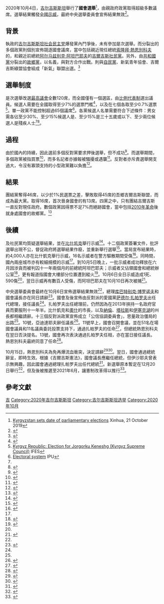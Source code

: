 {{NoteTA
|G1=PP
|G2=TO
|1=zh:残疾人士;zh-hans:残疾人士;zh-hk:殘疾人士;zh-tw:身心障礙者;zh-hant:身心障礙者;
}}
{{Infobox legislative election
| election_name = 2020年吉爾吉斯國會選舉
| country = 吉爾吉斯
| previous_election = [[2015年吉爾吉斯國會選舉|2015]]
| next_election = [[2021年吉爾吉斯國會選舉|2021]]
| election_date = {{startdate|2020|10|4}}
| seats_for_election = [[最高议会_(吉尔吉斯斯坦)|最高議會]]全數120席
| majority_seats = 61
| reporting = 98.14
| last_update = {{startdate|2020|10|5}} 08:49
| time_zone = GMT+6

| leader1 = {{tsl|en|Marat Amankulov|馬勒·亞曼古洛夫}}
| colour1 = #0083BA
| party1 = 團結
| last_election1 = new
| seats1 = 46
| percentage1 = 24.90

| colour2 = #FFCF06
| leader2 = 邁蘭·巴基洛夫
| party2 = 吾鄉吉爾吉斯
| last_election2 = new
| seats2 = 45
| percentage2 = 24.27

| colour3 = #009480
| leader3 = 卡勒白·伊沙耶夫
| party3 = 吉爾吉斯
| last_election3 = 18
| seats3 = 16
| percentage3 = 8.90

| colour4 = #D54837
| leader4 = 亞達肯·馬杜馬洛夫
| party4 = 團結吉爾吉斯
| last_election4 = 0
| seats4 = 13
| percentage4 = 7.25

| title = 總理
| before_election = [[库巴特别克·博罗诺夫|库巴特别克·博罗诺夫]]
| after_election = 選舉結果無效<br>{{small|[[萨德尔·扎帕罗夫|萨德尔·扎帕罗夫]]成為新任總理}}
| before_party = 無黨籍
| after_party = 
}}
2020年10月4日，[[吉尔吉斯斯坦|吉尔吉斯斯坦]]舉行了'''國會選舉'''<ref>[http://www.china.org.cn/world/Off_the_Wire/2019-10/21/content_75324876.htm Kyrgyzstan sets date of parliamentary elections] {{Wayback|url=http://www.china.org.cn/world/Off_the_Wire/2019-10/21/content_75324876.htm |date=20191128030058 }} Xinhua, 21 October 2019</ref>，由親政府政黨取得超級多數議席。選舉結果觸發[[2020年吉尔吉斯斯坦示威|全國示威]]，最終中央選舉委員會宣佈結果無效<ref name=":0">{{Cite news|date=2020-10-06|title=Kyrgyzstan election: Sunday's results annulled after mass protests|language=en-GB|work=BBC News|url=https://www.bbc.co.uk/news/world-asia-54432030|access-date=2020-10-06|archive-date=2020-10-09|archive-url=https://web.archive.org/web/20201009012607/https://www.bbc.co.uk/news/world-asia-54432030|dead-url=no}}</ref>。

== 背景 ==
執政的[[吉尔吉斯斯坦社会民主党|吉尔吉斯斯坦社会民主党]]爆發黨內鬥爭後，未有參加是次選舉。而分裂出的多個政黨則個別宣佈競逐國會議席，當中包括親近現任總統[[索隆拜·熱恩別科夫|索隆拜·熱恩別科夫]]的{{tsl|en|Unity (Kyrgyz political party)|團結 (吉爾吉斯)|團結黨}}，和親近前總統[[阿尔马兹别克·阿坦巴耶夫|阿尔马兹别克·阿坦巴耶夫]]的[[吉爾吉斯社民黨|吉爾吉斯社民黨]]。另外，由[[吉尔吉斯斯坦共和国党|共和國黨]]分裂出的[[故乡_(政党)|故鄉黨]]，以{{tsl|en|My Homeland Kyrgyzstan|吾鄉吉爾吉斯}}名義，與對方合作出戰。{{tsl|en|Ata Meken Socialist Party|祖國社會主義者黨}}則與[[自民黨_(吉爾吉斯)|自民黨]]、新氣青年協會、吉爾吉斯綠盟協會組成「新氣」聯盟出選。<ref>{{Cite web|last=Pannier|first=Bruce|date=2020-08-07|title=No Coronavirus Postponement And No Front-Runners So Far In Kyrgyz Elections|url=https://www.rferl.org/a/no-coronavirus-postponement-and-no-front-runners-so-far-in-kyrgyz-elections/30771625.html|archive-url=https://web.archive.org/web/20200808092843/https://www.rferl.org/a/no-coronavirus-postponement-and-no-front-runners-so-far-in-kyrgyz-elections/30771625.html|archive-date=2020-08-08|access-date=2020-10-05|website=Radio Free Europe/Radio Liberty|language=en|dead-url=no}}</ref>

== 選舉制度 ==
是次選舉改選[[最高议会_(吉尔吉斯斯坦)|最高議會]]全數120席，而全國僅有一個選區，由[[比例代表制|比例代表制]]選出議員。候選人需要在全國取得至少7%的選票門檻<ref>{{Cite web|author=Выборы 2020|title=Избирательный порог в парламент снижен с 9 до 7 %. Президент подписал закон|url=http://kabar.kg/news/izbiratel-nyi-porog-v-parlament-snizhen-s-9-do-7-prezident-podpisal-zakon/|archive-url=https://web.archive.org/web/20200701213519/http://kabar.kg/news/izbiratel-nyi-porog-v-parlament-snizhen-s-9-do-7-prezident-podpisal-zakon/|archive-date=2020-07-01|access-date=2020-09-30|website=Информационное Агентство Кабар|language=ru|dead-url=no}}</ref>，以及在七個{{tsl|en|Regions of Kyrgyzstan|吉爾吉斯地區|地區}}各取至少0.7%選票<ref>[http://www.electionguide.org/elections/id/2623/ Kyrgyz Republic: Election for Jorgorku Keneshg (Kyrgyz Supreme Council)] {{Wayback|url=http://www.electionguide.org/elections/id/2623/ |date=20201009044823 }} IFES</ref>。單一政黨不能控制超過65個議席<ref name=IPU>[http://www.ipu.org/parline-e/reports/2174_B.htm Electoral system] {{Wayback|url=http://www.ipu.org/parline-e/reports/2174_B.htm |date=20140719050709 }} IPU</ref>。各黨候選人名單需要符合下述條件：男女需各佔至少30%、至少15%候選人是{{tsl|en|Demographics of Kyrgyzstan|吉爾吉斯人口統計|少數族裔}}、至少15%是三十五歲或以下、至少兩位候選人是殘疾人士<ref name=IPU/><ref>{{Cite web |url=https://www.legislationline.org/download/id/7361/file/Kyrgyzstan_Law_Presidential_JK_Elections_2011_am2017_en.pdf |title=THE CONSTITUTIONAL LAW On Presidential and Jogorku Kenesh Elections in the Kyrgyz Republic |accessdate=2020-10-04 |archive-date=2020-10-18 |archive-url=https://web.archive.org/web/20201018045045/https://www.legislationline.org/download/id/7361/file/Kyrgyzstan_Law_Presidential_JK_Elections_2011_am2017_en.pdf |dead-url=no }}</ref>。

== 過程 ==
由於國內的{{tsl|en|COVID-19 pandemic in Kyrgyzstan|2019冠狀病毒病吉爾吉斯疫情|2019冠狀病毒病疫情}}持續，因此選前多個反對黨要求押後選舉，但不成功<ref>{{Cite web|title=Will Kyrgyzstan Postpone Its October Parliamentary Polls?|url=https://thediplomat.com/2020/07/will-kyrgyzstan-postpone-its-october-parliamentary-polls/|accessdate=2020-11-05|work=thediplomat.com|language=en-US|archive-date=2020-10-22|archive-url=https://web.archive.org/web/20201022180941/https://thediplomat.com/2020/07/will-kyrgyzstan-postpone-its-october-parliamentary-polls/|dead-url=no}}</ref>。而選舉期間，多個政黨被指買票<ref>{{Cite web|last=Namatbayeva|first=Tolkun|date=2020-10-05|title=Monitors decry vote-buying in Kyrgyz parliamentary vote|url=https://sports.yahoo.com/monitors-decry-vote-buying-kyrgyz-105450690.html|archive-url=https://web.archive.org/web/20201007155409/https://sports.yahoo.com/monitors-decry-vote-buying-kyrgyz-105450690.html|archive-date=2020-10-07|access-date=2020-10-06|publisher=[[法新社|AFP]]|language=en-US|via=Yahoo!|dead-url=no}}</ref>，而多名記者亦據報被騷擾或遇襲<ref>{{Cite web|last=Furlong|first=Ray|date=2020-10-04|title=Videos show apparent vote-buying in Kyrgyz elections|url=https://www.rferl.org/a/videos-show-apparent-vote-buying-in-kyrgyz-elections-/30874657.html|archive-url=https://web.archive.org/web/20201005121243/https://www.rferl.org/a/videos-show-apparent-vote-buying-in-kyrgyz-elections-/30874657.html|archive-date=2020-10-05|access-date=2020-10-04|website=Radio Free Europe/Radio Liberty|dead-url=no}}</ref>。反對者亦斥責選舉開支過大，令沒有寡頭支持的小型政黨難以負擔<ref name=":1">{{Cite web|last=Pikulicka-Wilczewska|first=Agnieszka|date=2020-10-06|title=Kyrgyzstan prime minister resigns amid election protests|url=https://www.aljazeera.com/news/2020/10/6/kyrgyzstan-pm-resign-amid-election-protests|archive-url=https://web.archive.org/web/20201007074220/https://www.aljazeera.com/news/2020/10/6/kyrgyzstan-pm-resign-amid-election-protests|archive-date=2020-10-07|access-date=2020-10-06|website=Al Jazeera|language=en|dead-url=no}}</ref>。

== 結果 ==
團結黨奪得46席，以少於1%民選票之差，擊敗取得45席的吾鄉吉爾吉斯聯盟，而成為最大黨。{{tsl|en|Kyrgyzstan (political party)|吉爾吉斯 (政黨)|吉爾吉斯黨}}取得16席，首次晉身國會的{{tsl|en|United Kyrgyzstan|團結吉爾吉斯}}有13席。四黨之中，只有團結吉爾吉斯一直反對現任政府。數個政黨因得票不足7%而絕跡國會，當中包括[[2010年吉爾吉斯革命|2010年革命]]後就身處國會的故鄉黨。<ref>{{Cite web|last=Ovozi|first=Qishloq|date=2020-10-03|title=Kyrgyzstan: A Guide To The Parties Competing In The Parliamentary Elections|url=https://www.rferl.org/a/kyrgyzstan-a-guide-to-the-parties-competing-in-the-parliamentary-elections/30871908.html|archive-url=https://web.archive.org/web/20201003215158/https://www.rferl.org/a/kyrgyzstan-a-guide-to-the-parties-competing-in-the-parliamentary-elections/30871908.html|archive-date=2020-10-03|access-date=2020-10-05|website=Radio Free Europe/Radio Liberty|language=en|dead-url=no}}</ref>

{{Election results
|image=[[File:Kyrgyzstan_Supreme_Council_2020.svg|File:Kyrgyzstan Supreme Council 2020.svg]]
|party1={{tsl|en|Unity (Kyrgyz political party)|團結 (吉爾吉斯)|團結}}|votes1=487685|seats1=46|sc1=新|color1=#0083BA
|party2={{tsl|en|My Homeland Kyrgyzstan|吾鄉吉爾吉斯}}|votes2=475372|seats2=45|sc2=新|color2=#FFCF06
|party3={{tsl|en|Kyrgyzstan (political party)|吉爾吉斯 (政黨)|吉爾吉斯}}|votes3=174317|seats3=16|sc3=–2|color3=#009480
|party4={{tsl|en|United Kyrgyzstan|團結吉爾吉斯}}|votes4=141940|seats4=13|sc4=+13|color4=#D54837
|party5=[[萨德尔·扎帕罗夫|愛國黨]]|votes5=136276|seats5=0|sc5=新|color5=#3B94E8
|party6=[[吉尔吉斯斯坦共和国党|共和國黨]]|votes6=115288|seats6=0|sc6=新|color6=#20959E
|party7={{tsl|en|Ata Meken Socialist Party|故鄉社會主義者黨}}|votes7=80279|seats7=0|sc7=–11|color7=#D2161D
|party8=希望之光|votes8=66747|seats8=0|sc8=新|color8=#02E6CF
|party9={{tsl|en|Bir Bol|合一 (吉爾吉斯)|合一}}|votes9=60305|seats9=0|sc9=–12|color9=#F28D1C
|party10=大運動|votes10=46568|seats10=0|sc10=新|color10=#322783
|party11={{tsl|ky|Замандаш (партия)|沙文大殊}}|votes11=42862|seats11=0|sc11=0|color11=red
|party12=社會民主黨|votes12=42460|seats12=0|sc12=新|color12=#1F4B99
|party13=改革黨|votes13=32795|seats13=0|sc13=新|color13=#003F62
|party14=祖國協定|votes14=12468|seats14=0|sc14=新|color14=#0A53A0
|party15=中間|votes15=4395|seats15=0|sc15=新|color15=#563085
|party16=[[苏联－阿富汗战争|苏联－阿富汗战争]]之蘇聯退伍軍人黨|votes16=3459|seats16=0|sc16=新|color16=#4b5320
|row17=反對全部|votes17=35714
|invalid=31823
|total_sc=0
|electorate=3523554
|source=[https://newess.shailoo.gov.kg/en/election/11098/ballot-count?type=NW_ROOT CEC]、[https://newess.shailoo.gov.kg/en/ CEC]
}}

==後續 ==
{{Main|2020年吉尔吉斯斯坦示威}}
{{tsl|en|Ata Meken Socialist Party|祖國社會主義者黨}}及社民黨均質疑選舉結果，並在[[比什凯克|比什凯克]]舉行示威<ref>{{Cite web|last=|first=|date=2020-10-04|title=Pro-presidential parties dominate Kyrgyzstan parliamentary vote|url=https://www.aljazeera.com/news/2020/10/4/pro-presidential-parties-win-kyrgyzstan-vote|archive-url=https://web.archive.org/web/20201005083706/https://www.aljazeera.com/news/2020/10/4/pro-presidential-parties-win-kyrgyzstan-vote|archive-date=2020-10-05|access-date=2020-10-05|website=Al Jazeera|language=en|dead-url=no}}</ref>。十二個政黨簽署文件，批評選舉出現不公，督促政府將選舉結果作廢，並重新舉行選舉<ref>{{Cite web|date=2020-10-05|title=Protests erupt in Kyrgyzstan after parliamentary election|url=https://www.sandiegouniontribune.com/news/nation-world/story/2020-10-05/protests-erupt-in-kyrgyzstan-after-parliamentary-election|archive-url=https://web.archive.org/web/20201007155344/https://www.sandiegouniontribune.com/news/nation-world/story/2020-10-05/protests-erupt-in-kyrgyzstan-after-parliamentary-election|archive-date=2020-10-07|access-date=2020-10-06|website=San Diego Union-Tribune|language=en|dead-url=no}}</ref>。當局宣布結果時，約4,000人亦在比什凱克舉行示威，16名示威者在警方驅散期間受傷<ref name=":2">{{Cite web|title=Protesters erupt in Kyrgyzstan after parliamentary election|url=https://apnews.com/article/kyrgyzstan-bishkek-archive-elections-parliamentary-elections-07b08773f53f68e465c270f02ebe62d2|accessdate=2020-11-06|date=2020-10-05|work=AP NEWS|archive-date=2020-10-30|archive-url=https://web.archive.org/web/20201030061208/https://apnews.com/article/kyrgyzstan-bishkek-archive-elections-parliamentary-elections-07b08773f53f68e465c270f02ebe62d2|dead-url=no}}</ref>。同時間，國內兩座城市亦有較細規模的示威<ref name=":2" />。到10月5日晚上，一批示威者成功釋放在六月因涉貪而被判囚十一年兩個月的前總統阿坦巴耶夫；示威者又佔領國會和總統辦公室<ref>{{Cite web|last=|first=|date=2020-10-05|title=Kyrgyz protesters free ex-president, seize seat of government|url=https://www.trtworld.com/asia/kyrgyz-protesters-free-ex-president-seize-seat-of-government-40309|archive-url=https://web.archive.org/web/20201008235511/https://www.trtworld.com/asia/kyrgyz-protesters-free-ex-president-seize-seat-of-government-40309|archive-date=2020-10-08|access-date=2020-10-06|website=TRT World|language=en|dead-url=no}}</ref>，更有報道指國會大樓部分位置遭到縱火<ref>{{Cite web|title=Fire breaks out in Kyrgyz parliament building|url=https://tass.com/world/1208929|accessdate=2020-11-06|work=TASS|archive-date=2020-10-06|archive-url=https://web.archive.org/web/20201006040229/https://tass.com/world/1208929|dead-url=no}}</ref>。10月6日全日示威造成1死、590傷<ref name=":1" />，翌日示威再有數百人受傷，而阿坦巴耶夫在10月10日再次被捕<ref>{{Cite news|title=Kyrgyzstan unrest: Ex-president rearrested as power struggle deepens|url=https://www.bbc.com/news/world-asia-54493185|newspaper=BBC News|date=2020-10-10|accessdate=2020-11-06|language=en-GB|archive-date=2020-11-01|archive-url=https://web.archive.org/web/20201101080544/https://www.bbc.com/news/world-asia-54493185|dead-url=no}}</ref>。

中央選舉委員會最終在10月6日宣佈選舉結果無效<ref name=":0" />，總理[[库巴特别克·博罗诺夫|库巴特别克·博罗诺夫]]和國會議長{{tsl|en|Dastan Jumabekov|達斯坦·朱馬貝高夫}}亦在同日請辭<ref name=":3">{{Cite web|title=Kyrgyzstan prime minister resigns amid election protests|url=https://www.aljazeera.com/news/2020/10/6/kyrgyzstan-pm-resign-amid-election-protests|accessdate=2020-11-06|last=Pikulicka-Wilczewska|first=Agnieszka|work=www.aljazeera.com|language=en|archive-date=2020-11-07|archive-url=https://web.archive.org/web/20201107151925/https://www.aljazeera.com/news/2020/10/6/kyrgyzstan-pm-resign-amid-election-protests|dead-url=no}}</ref>。國會及後宣佈由反對派的愛國黨[[萨德尔·扎帕罗夫|萨德尔·扎帕罗夫]]出任代總理，{{tsl|en|Myktybek Abdyldayev|米提白·亞迪達耶夫}}接任議長<ref name=":3" />。扎帕罗夫出任總理前，仍然因為在2013年挾持一名政府官員而要服刑十一年半。比什凱克和[[奧什|奧什]]的市長，以及[[納倫州|納倫]]、[[塔拉斯州|塔拉斯]]和[[伊塞克湖州|伊塞克湖]]的州長都相繼請辭。十三個反對派政黨宣佈成立「公信協調委員會」，思量政治僵局的出路<ref name=":1" />。10號，亞迪達耶夫辭任議長<ref>{{Cite news|title=Kyrgyzstan's parliament speaker resigns|url=https://www.reuters.com/article/uk-kyrgyzstan-protests-parliament-sessio-idUSKBN26V0LL|newspaper=Reuters|date=2020-10-10|accessdate=2020-11-06|language=en|first=Reuters|last=Staff|archive-date=2020-10-23|archive-url=https://web.archive.org/web/20201023161357/https://www.reuters.com/article/uk-kyrgyzstan-protests-parliament-sessio-idUSKBN26V0LL|dead-url=no}}</ref>。11號早上，國會召開會議，並在51名在場國會議員和11名議員委託投票支持下，通過扎帕罗夫的任命<ref>{{Cite web|title=Kyrgyzstan Lawmakers Approve Japarov As New Prime Minister Days After He Was Sprung From Jail|url=https://www.rferl.org/a/kyrgyz-japarov-new-prime-minister-political-turmoil-atambaev-arrest/30885681.html|accessdate=2020-11-06|work=RadioFreeEurope/RadioLiberty|language=en|archive-date=2020-11-01|archive-url=https://web.archive.org/web/20201101133652/https://www.rferl.org/a/kyrgyz-japarov-new-prime-minister-political-turmoil-atambaev-arrest/30885681.html|dead-url=no}}</ref>，但總統熱恩別科夫在翌日否決提名。13號，國會再次表決通過扎帕罗夫任相，{{tsl|en|Kanatbek Isaev|卡勒碧·伊沙耶夫}}亦在當日接任議長。熱恩別科夫最終同意了任命<ref>{{Cite web|title=Kyrgyzstan's parliament names Zhaparov PM in repeat vote|url=https://www.chinadailyhk.com/article/146234#Kyrgyzstan%27s-parliament-names-Zhaparov-PM-in-repeat-vote|accessdate=2020-11-06|work=chinadailyhk}}</ref>。

10月15日，熱恩別科夫為免再爆流血衝突，決定請辭<ref>{{cite web|date=2020-10-15|title=Kyrgyzstan’s president steps down amid political unrest|url=https://www.theguardian.com/world/2020/oct/15/kyrgyzstan-president-steps-down-amid-political-unrest|access-date=2020-10-15|publisher=The Guardian|language=en|archive-date=2020-10-15|archive-url=https://web.archive.org/web/20201015132105/https://www.theguardian.com/world/2020/oct/15/kyrgyzstan-president-steps-down-amid-political-unrest|dead-url=no}}</ref><ref>{{Cite web|title=События - Официальный сайт Президента Кыргызской Республики|url=http://www.president.kg/ru/sobytiya/18036_prezident_sooronbay_gheenbekov_dlya_menya_mir_vkirgizstane_celostnost_strani_edinstvo_nashego_naroda_ispokoystvie_vobshestve_previshe_vsego__net_nichego_doroghe_dlya_menya_ghizni_kaghdogo_moego_sootechestvennika|access-date=2020-10-15|website=www.president.kg|archive-date=2020-10-15|archive-url=https://web.archive.org/web/20201015080326/http://www.president.kg/ru/sobytiya/18036_prezident_sooronbay_gheenbekov_dlya_menya_mir_vkirgizstane_celostnost_strani_edinstvo_nashego_naroda_ispokoystvie_vobshestve_previshe_vsego__net_nichego_doroghe_dlya_menya_ghizni_kaghdogo_moego_sootechestvennika|dead-url=no}}</ref>。翌日，國會通過總統辭呈，即時生效。根據《吉爾吉斯憲法》，國會議長應繼任總統，但伊沙耶夫曾表示無興趣，因此國會通過總理扎帕罗夫出任代總統<ref>{{Cite news|title=Ex-prisoner Sadyr Japarov confirmed as Kyrgyzstan president|url=https://www.theguardian.com/world/2020/oct/16/kyrgyzstan-parliament-confirms-sadyr-japarov-new-president|newspaper=The Guardian|date=2020-10-16|accessdate=2020-11-06|issn=0261-3077|language=en-GB|first=Theo|last=Merz|archive-date=2020-11-01|archive-url=https://web.archive.org/web/20201101094625/https://www.theguardian.com/world/2020/oct/16/kyrgyzstan-parliament-confirms-sadyr-japarov-new-president|dead-url=no}}</ref>。新選舉原本暫定在12月20日舉行<ref>{{Cite web|title=Repeat parliamentary elections could be held on December 20 in Kyrgyzstan|url=https://24.kg/english/169562_Repeat_parliamentary_elections_could_be_held_on_December_20_in_Kyrgyzstan/|date=2020-10-16|last=Osmonalieva|first=Baktygul|language=en-US|archive-url=https://web.archive.org/web/20201017072645/https://24.kg/english/169562_Repeat_parliamentary_elections_could_be_held_on_December_20_in_Kyrgyzstan/|archive-date=2020-10-17|access-date=2020-10-16|website=24.kg|dead-url=no}}</ref>，但及後被推遲至2021年6月，讓憲制改革得以推行<ref>{{Cite web|title=Kyrgyzstan Punts on Elections to Pursue Constitutional Reforms|url=https://thediplomat.com/2020/10/kyrgyzstan-punts-on-elections-to-pursue-constitutional-reforms/|accessdate=2020-11-06|last=Putz|first=Catherine|work=thediplomat.com|language=en-US|archive-date=2020-11-05|archive-url=https://web.archive.org/web/20201105005614/https://thediplomat.com/2020/10/kyrgyzstan-punts-on-elections-to-pursue-constitutional-reforms/|dead-url=no}}</ref>。

== 參考文獻 ==
{{reflist|30em}}

{{吉爾吉斯斯坦選舉}}

[[Category:2020年亞洲選舉|吉]]
[[Category:2020年吉尔吉斯斯坦|Category:2020年吉尔吉斯斯坦]]
[[Category:吉尔吉斯斯坦选举|Category:吉尔吉斯斯坦选举]]
[[Category:2020年10月|Category:2020年10月]]